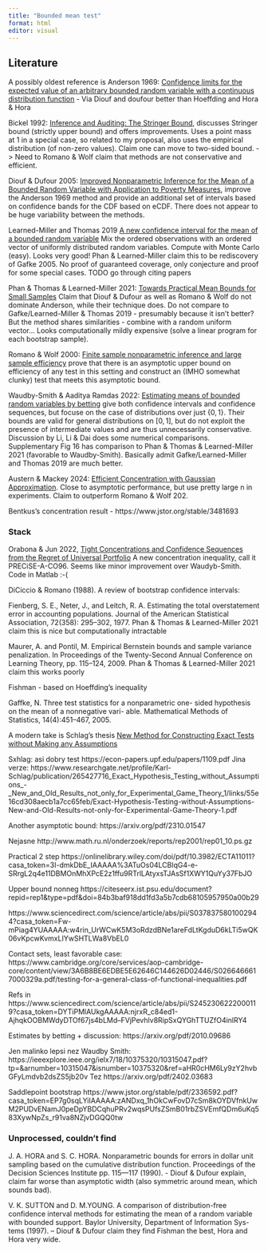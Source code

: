 ```yaml
---
title: "Bounded mean test"
format: html
editor: visual
---
```


## Literature


A possibly oldest reference is Anderson 1969: [Confidence limits for the expected value of an arbitrary bounded random variable with a continuous distribution function](https://purl.stanford.edu/xc975jg9300)
   - Via Diouf and doufour better than Hoeffding and Hora & Hora

Bickel 1992: [Inference and Auditing: The Stringer Bound](https://doi.org/10.2307/1403650
), discusses Stringer bound (strictly upper bound) and offers improvements.
Uses a point mass at 1 in a special case, so related to my proposal, also uses the empirical distribution (of non-zero values). Claim one can move to two-sided bound. -> Need to Romano & Wolf claim that methods are not conservative and efficient.


Diouf & Dufour 2005: [Improved Nonparametric Inference for the Mean of a Bounded Random Variable with Application to Poverty Measures](http://web.hec.ca/scse/articles/Diouf.pdf), improve the Anderson 1969 method and provide an additional set of intervals based on confidence bands for the CDF based on eCDF. There does not appear to be huge variability between the methods.

Learned-Miller and Thomas 2019 [A new confidence
interval for the mean of a bounded random variable](https://arxiv.org/pdf/1905.06208)
Mix the ordered observations with an ordered vector of uniformly distributed random variables. Compute with Monte Carlo (easy). Looks very good!
Phan & Learned-Miller claim this to be rediscovery of Gafke 2005.
No proof of guaranteed coverage, only conjecture and proof for some special cases.
TODO go through citing papers

Phan & Thomas & Learned-Miller 2021: [Towards Practical Mean Bounds for Small Samples](http://proceedings.mlr.press/v139/phan21a/phan21a.pdf)
Claim that Diouf & Dufour as well as Romano & Wolf do not dominate Anderson, while their technique does.
Do not compare to Gafke/Learned-Miller & Thomas 2019 - presumably because it isn't better? But the method shares similarities - combine with a random uniform vector...
Looks computationally mildly expensive (solve a linear program for each bootstrap sample).

Romano & Wolf 2000: [Finite sample nonparametric inference and large sample efficiency](https://doi.org/10.1214/aos/1015951997) prove that there is an asymptotic upper bound on efficiency of any test in this setting and construct an (IMHO somewhat clunky) test that meets this asymptotic bound.


Waudby-Smith & Aaditya Ramdas 2022: [Estimating means of bounded random variables by betting](https://arxiv.org/pdf/2010.09686) give both confidence intervals and confidence sequences, but focuse on the case of distributions over just $\{0,1\}$. Their bounds are valid for general distributions on $[0,1]$, but do not exploit the presence of intermediate values and are thus unnecessarily conservative.
Discussion by Li, Li & Dai does some numerical comparisons. Supplementary Fig 16 has comparison to Phan & Thomas & Learned-Miller 2021 (favorable to Waudby-Smith).
Basically admit Gafke/Learned-Miller and Thomas 2019 are much better.

Austern & Mackey 2024: [Efficient Concentration with Gaussian
Approximation](https://arxiv.org/pdf/2208.09922). Close to asymptotic performance, but use pretty large n in experiments. Claim to outperform Romano & Wolf 202.

Bentkus's concentration result - https://www.jstor.org/stable/3481693 


### Stack

Orabona & Jun 2022, [Tight Concentrations and Confidence Sequences from the Regret of Universal Portfolio](https://arxiv.org/abs/2208.09922)
A new concentration inequality, call it  PRECiSE-A-CO96. Seems like minor improvement over Waudyb-Smith. Code in Matlab :-(


DiCiccio & Romano (1988). A review of bootstrap confidence intervals: 


Fienberg, S. E., Neter, J., and Leitch, R. A. Estimating
the total overstatement error in accounting populations.
Journal of the American Statistical Association, 72(358):
295–302, 1977.
  Phan & Thomas & Learned-Miller 2021 claim this is nice but computationally intractable

Maurer, A. and Pontil, M. Empirical Bernstein bounds
and sample variance penalization. In Proceedings of the
Twenty-Second Annual Conference on Learning Theory,
pp. 115–124, 2009.
Phan & Thomas & Learned-Miller 2021 claim this works poorly 

Fishman - based on Hoeffding's inequality



Gaffke, N. Three test statistics for a nonparametric one-
sided hypothesis on the mean of a nonnegative vari-
able. Mathematical Methods of Statistics, 14(4):451–467,
2005.

A modern take is Schlag's thesis [New Method for Constructing Exact Tests
without Making any Assumptions](https://econ-papers.upf.edu/papers/1109.pdf)



Sxhlag: asi dobry test https://econ-papers.upf.edu/papers/1109.pdf
Jina verze: 
https://www.researchgate.net/profile/Karl-Schlag/publication/265427716_Exact_Hypothesis_Testing_without_Assumptions_-_New_and_Old_Results_not_only_for_Experimental_Game_Theory_1/links/55e16cd308aecb1a7cc65feb/Exact-Hypothesis-Testing-without-Assumptions-New-and-Old-Results-not-only-for-Experimental-Game-Theory-1.pdf


Another asymptotic bound: https://arxiv.org/pdf/2310.01547


Nejasne 
http://www.math.ru.nl/onderzoek/reports/rep2001/rep01_10.ps.gz

Practical 2 step https://onlinelibrary.wiley.com/doi/pdf/10.3982/ECTA11011?casa_token=3I-dmkDbE_IAAAAA%3ATuOs04LCBlqG4-e-SRrgL2q4e11DBMOnMhXPcE2z1ffu9RTrlLAtyxsTJAsSf1XWY1QuYy37FbJO

Upper bound nonneg https://citeseerx.ist.psu.edu/document?repid=rep1&type=pdf&doi=84b3baf918dd1fd3a5b7cdb68105957950a00b29

https://www.sciencedirect.com/science/article/abs/pii/S0378375801002944?casa_token=Fw-mPiag4YUAAAAA:w4rin_UrWCwK5M3oRdzdBNe1areFdLtKgduD6kLTi5wQK06vKpcwKvmxLIYwSHTLWa8VbEL0



Contact sets, least favorable case: https://www.cambridge.org/core/services/aop-cambridge-core/content/view/3A6B8BE6EDBE5E62646C144626D02446/S0266466617000329a.pdf/testing-for-a-general-class-of-functional-inequalities.pdf

Refs in 
https://www.sciencedirect.com/science/article/abs/pii/S2452306222000119?casa_token=DYTiPMlAUkgAAAAA:njrxR_c84ed1-AjhqkOOBMWdyDTOf67js4bLMd--FVjPevhlv8RipSxQYGhTTUZfO4inlRY4

Estimates by betting + discussion: https://arxiv.org/pdf/2010.09686

Jen malinko lepsi nez Waudby Smith: https://ieeexplore.ieee.org/ielx7/18/10375320/10315047.pdf?tp=&arnumber=10315047&isnumber=10375320&ref=aHR0cHM6Ly9zY2hvbGFyLmdvb2dsZS5jb20v
Tez https://arxiv.org/pdf/2402.03683

Saddlepoint bootstrap https://www.jstor.org/stable/pdf/2336592.pdf?casa_token=EP7g0sqLYiIAAAAA:zANDxq_1hOkCwFovD7cSm8kOYDVfnkUwM2PUDvENamJ0peDpYBDCqhuPRv2wqsPUfsZSmB01rbZSVEmfQDm6uKq583XywNpZs_r91va8NZjvDGQQ0tw

### Unprocessed, couldn't find
J. A. HORA and S. C. HORA. Nonparametric bounds for errors in dollar
unit sampling based on the cumulative distribution function. Proceedings
of the Decision Sciences Institute pp. 115—117 (1990).
- Diouf & Dufour explain, claim far worse than asymptotic width (also symmetric around mean, which sounds bad).

V. K. SUTTON and D. M.YOUNG. A comparison of distribution-free
confidence interval methods for estimating the mean of a random variable
with bounded support. Baylor University, Department of Information Sys-
tems (1997).
-- Diouf & Dufour claim they find Fishman the best, Hora and Hora very wide.
